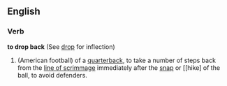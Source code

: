 ==English==
===Verb===
'''to drop back''' (See [[drop]] for inflection)
#(American football) of a [[quarterback]], to take a number of steps back from the [[line of scrimmage]] immediately after the [[snap]] or [[hike] of the ball, to avoid defenders.